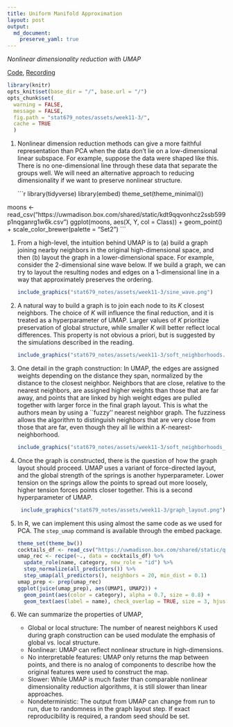 ```yaml
---
title: Uniform Manifold Approximation
layout: post
output:
  md_document:
    preserve_yaml: true
---
```


_Nonlinear dimensionality reduction with UMAP_

[Code](https://github.com/krisrs1128/stat679_code/tree/main/examples/week11/week11-3.Rmd), [Recording]()

```r
library(knitr)
opts_knit$set(base_dir = "/", base.url = "/")
opts_chunk$set(
  warning = FALSE,
  message = FALSE,
  fig.path = "stat679_notes/assets/week11-3/",
  cache = TRUE
  )
```

1. Nonlinear dimension reduction methods can give a more faithful representation
than PCA when the data don’t lie on a low-dimensional linear subspace. For
example, suppose the data were shaped like this. There is no one-dimensional
line through these data that separate the groups well. We will need an
alternative approach to reducing dimensionality if we want to preserve nonlinear
structure.

    ```r
library(tidyverse)
library(embed)
theme_set(theme_minimal())

moons <- read_csv("https://uwmadison.box.com/shared/static/kdt9qqvonhcz2ssb599p1nqganrg1w6k.csv")
ggplot(moons, aes(X, Y, col = Class)) +
  geom_point() +
  scale_color_brewer(palette = "Set2")
    ```

1. From a high-level, the intuition behind UMAP is to (a) build a graph joining
nearby neighbors in the original high-dimensional space, and then (b) layout the
graph in a lower-dimensional space. For example, consider the 2-dimensional sine
wave below. If we build a graph, we can try to layout the resulting nodes and
edges on a 1-dimensional line in a way that approximately preserves the
ordering.

    <p align="center">
    ```r
include_graphics("stat679_notes/assets/week11-3/sine_wave.png")
    ```
    </p>

1. A natural way to build a graph is to join each node to its $K$ closest
neighbors. The choice of $K$ will influence the final reduction, and it is
treated as a hyperparameter of UMAP. Larger values of $K$ prioritize
preservation of global structure, while smaller $K$ will better reflect local
differences. This property is not obvious a priori, but is suggested by the
simulations described in the reading.

    <p align="center">
    ```r
include_graphics("stat679_notes/assets/week11-3/soft_neighborhoods.png")
```
    </p>

1. One detail in the graph construction: In UMAP, the edges are assigned weights
depending on the distance they span, normalized by the distance to the closest
neighbor. Neighbors that are close, relative to the nearest neighbors, are
assigned higher weights than those that are far away, and points that are linked
by high weight edges are pulled together with larger force in the final graph
layout. This is what the authors mean by using a ``fuzzy'' nearest neighbor
graph. The fuzziness allows the algorithm to distinguish neighbors that are very
close from those that are far, even though they all lie within a
$K$-nearest-neighborhood.

    <p align="center">
    ```r
include_graphics("stat679_notes/assets/week11-3/soft_neighborhoods_large_k.png")
```
    </p>

1. Once the graph is constructed, there is the question of how the graph layout
should proceed. UMAP uses a variant of force-directed layout, and the global
strength of the springs is another hyperparameter. Lower tension on the springs
allow the points to spread out more loosely, higher tension forces points closer
together. This is a second hyperparameter of UMAP.

    <p align="center">
    ```r
    include_graphics("stat679_notes/assets/week11-3/graph_layout.png")
    ```
    </p>

1. In R, we can implement this using almost the same code as we used for PCA.
The `step_umap` command is available through the embed package.

    ```r
    theme_set(theme_bw())
    cocktails_df <- read_csv("https://uwmadison.box.com/shared/static/qyqof2512qsek8fpnkqqiw3p1jb77acf.csv")
    umap_rec <- recipe(~., data = cocktails_df) %>%
      update_role(name, category, new_role = "id") %>%
      step_normalize(all_predictors()) %>%
      step_umap(all_predictors(), neighbors = 20, min_dist = 0.1)
    umap_prep <- prep(umap_rec)
    ggplot(juice(umap_prep), aes(UMAP1, UMAP2)) +
      geom_point(aes(color = category), alpha = 0.7, size = 0.8) +
      geom_text(aes(label = name), check_overlap = TRUE, size = 3, hjust = "inward")
    ```


1. We can summarize the properties of UMAP,

  	* Global or local structure: The number of nearest neighbors K used during
  	graph construction can be used modulate the emphasis of global vs. local
  	structure.
  	* Nonlinear: UMAP can reflect nonlinear structure in high-dimensions.
  	* No interpretable features: UMAP only returns the map between points, and
  	there is no analog of components to describe how the original features were
  	used to construct the map.
  	* Slower: While UMAP is much faster than comparable nonlinear dimensionality
  	reduction algorithms, it is still slower than linear approaches.
  	* Nondeterministic: The output from UMAP can change from run to run, due to
  	randomness in the graph layout step. If exact reproducibility is required, a
  	random seed should be set.
